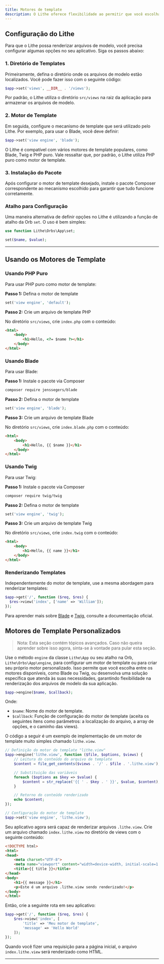 ```yaml
---
title: Motores de template  
description: O Lithe oferece flexibilidade ao permitir que você escolha entre diversos motores de template, como PHP puro, Blade e Twig. Além dos motores padrão, você pode configurar outros para otimizar a criação e a renderização de interfaces dinâmicas.
---
```


## Configuração do Lithe

Para que o Lithe possa renderizar arquivos de modelo, você precisa configurar algumas opções no seu aplicativo. Siga os passos abaixo:

### 1. Diretório de Templates

Primeiramente, defina o diretório onde os arquivos de modelo estão localizados. Você pode fazer isso com o seguinte código:

```php
$app->set('views', __DIR__ . '/views');
```

Por padrão, o Lithe utiliza o diretório `src/views` na raiz da aplicação para armazenar os arquivos de modelo.

### 2. Motor de Template

Em seguida, configure o mecanismo de template que será utilizado pelo Lithe. Por exemplo, para usar o Blade, você deve definir:

```php
$app->set('view engine', 'blade');
```

O Lithe é compatível com vários motores de template populares, como Blade, Twig e PHP puro. Vale ressaltar que, por padrão, o Lithe utiliza PHP puro como motor de template.

### 3. Instalação do Pacote

Após configurar o motor de template desejado, instale o pacote Composer correspondente ao mecanismo escolhido para garantir que tudo funcione corretamente.

### Atalho para Configuração

Uma maneira alternativa de definir opções no Lithe é utilizando a função de atalho da Orb `set`. O uso é bem simples:

```php
use function Lithe\Orbs\App\set;

set($name, $value);
```

---

## Usando os Motores de Template

### Usando PHP Puro

Para usar PHP puro como motor de template:

**Passo 1:** Defina o motor de template

```php
set('view engine', 'default');
```

**Passo 2:** Crie um arquivo de template PHP

No diretório `src/views`, crie `index.php` com o conteúdo:

```html
<html>
    <body>
        <h1>Hello, <?= $name ?></h1>
    </body>
</html>
```

### Usando Blade

Para usar Blade:

**Passo 1:** Instale o pacote via Composer

```bash
composer require jenssegers/blade
```

**Passo 2:** Defina o motor de template

```php
set('view engine', 'blade');
```

**Passo 3:** Crie um arquivo de template Blade

No diretório `src/views`, crie `index.blade.php` com o conteúdo:

```html
<html>
    <body>
        <h1>Hello, {{ $name }}</h1>
    </body>
</html>
```

### Usando Twig

Para usar Twig:

**Passo 1:** Instale o pacote via Composer

```bash
composer require twig/twig
```

**Passo 2:** Defina o motor de template

```php
set('view engine', 'twig');
```

**Passo 3:** Crie um arquivo de template Twig

No diretório `src/views`, crie `index.twig` com o conteúdo:

```html
<html>
    <body>
        <h1>Hello, {{ name }}</h1>
    </body>
</html>
```

### Renderizando Templates

Independentemente do motor de template, use a mesma abordagem para renderizar templates:

```php
$app->get('/', function ($req, $res) {
  $res->view('index', ['name' => 'William']);
});
```

Para aprender mais sobre <a href="https://laravel.com/docs/blade" target="_blank">Blade</a> e <a href="https://twig.symfony.com/doc" target="_blank">Twig</a>, consulte a documentação oficial.

## Motores de Template Personalizados

> Nota: Esta seção contém tópicos avançados. Caso não queira aprender sobre isso agora, sinta-se à vontade para pular esta seção.

Use o método `engine` da classe `Lithe\App` ou seu atalho na Orb, `Lithe\Orbs\App\engine`, para configurar um motor de template ou para criar seu próprio motor personalizado. Isso permite que você escolha entre os motores disponíveis, como Blade ou Twig, ou desenvolva uma solução específica que atenda às suas necessidades, garantindo flexibilidade na renderização dos arquivos de modelo da sua aplicação.

```php
$app->engine($name, $callback);
```

Onde:
- `$name`: Nome do motor de template.
- `$callback`: Função de configuração do motor de template (aceita os seguintes itens como parâmetros: a localização do arquivo, a array de opções, e o caminho das views).

O código a seguir é um exemplo de implementação de um motor de template muito simples chamado `lithe.view`.

```php
// Definição do motor de template "lithe.view"
$app->engine('lithe.view', function ($file, $options, $views) {
    // Leitura do conteúdo do arquivo de template
    $content = file_get_contents($views . '/' . $file . '.lithe.view');

    // Substituição das variáveis
    foreach ($options as $key => $value) {
        $content = str_replace('{{ ' . $key . ' }}', $value, $content);
    }

    // Retorno do conteúdo renderizado
    echo $content;
});

// Configuração do motor de template
$app->set('view engine', 'lithe.view');
```

Seu aplicativo agora será capaz de renderizar arquivos `.lithe.view`. Crie um arquivo chamado `index.lithe.view` no diretório de views com o seguinte conteúdo:

```html
<!DOCTYPE html>
<html>
<head>
    <meta charset="UTF-8">
    <meta name="viewport" content="width=device-width, initial-scale=1.0">
    <title>{{ title }}</title>
</head>
<body>
    <h1>{{ message }}</h1>
    <p>Este é um arquivo .lithe.view sendo renderizado!</p>
</body>
</html>
```

Então, crie a seguinte rota em seu aplicativo:

```php
$app->get('/', function ($req, $res) {
    $res->view('index', [
        'title' => 'Meu motor de template', 
        'message' => 'Hello World'
    ]);
});
```

Quando você fizer uma requisição para a página inicial, o arquivo `index.lithe.view` será renderizado como HTML.

---
